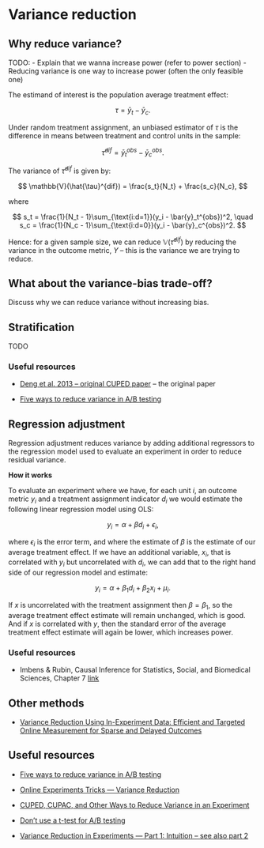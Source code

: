 # Variance reduction

## Why reduce variance?

TODO:
- Explain that we wanna increase power (refer to power section)
- Reducing variance is one way to increase power (often the only feasible one)

The estimand of interest is the population average treatment effect:

$$
\tau = \bar{y}_t - \bar{y}_c.
$$

Under random treatment assignment, an unbiased estimator of $\tau$ is the difference in means between treatment and control units in the sample:

$$
\hat{\tau}^{dif} = \bar{y}_t^{obs} - \bar{y}_c^{obs}.
$$

The variance of $\hat{\tau}^{dif}$ is given by:

$$
\mathbb{V}(\hat{\tau}^{dif}) = \frac{s_t}{N_t} + \frac{s_c}{N_c},
$$

where

$$
s_t = \frac{1}{N_t - 1}\sum_{\text{i:d=1}}(y_i - \bar{y}_t^{obs})^2, \quad s_c = \frac{1}{N_c - 1}\sum_{\text{i:d=0}}(y_i - \bar{y}_c^{obs})^2.
$$

Hence: for a given sample size, we can reduce $\mathbb{V}(\hat{\tau}^{dif})$ by reducing the variance in the outcome metric, $Y$ -- this is the variance we are trying to reduce.

## What about the variance-bias trade-off?

Discuss why we can reduce variance without increasing bias.



## Stratification

TODO

### Useful resources

- [Deng et al. 2013 -- original CUPED paper](https://www.exp-platform.com/Documents/2013-02-CUPED-ImprovingSensitivityOfControlledExperiments.pdf) -- the original paper

- [Five ways to reduce variance in A/B testing](https://bytepawn.com/five-ways-to-reduce-variance-in-ab-testing.html#five-ways-to-reduce-variance-in-ab-testing)



## Regression adjustment

Regression adjustment reduces variance by adding additional regressors to the regression model used to evaluate an experiment in order to reduce residual variance.

**How it works**

To evaluate an experiment where we have, for each unit $i$, an outcome metric $y_i$ and a treatment assignment indicator $d_i$ we would estimate the following linear regression model using OLS:

$$
y_i = \alpha + \beta d_i + \epsilon_i,
$$

where $\epsilon_i$ is the error term, and where the estimate of $\beta$ is the estimate of our average treatment effect. If we have an additional variable, $x_i$, that is correlated with $y_i$ but uncorrelated with $d_i$, we can add that to the right hand side of our regression model and estimate:

$$
\begin{equation}
y_i = \alpha + \beta_1 d_i + \beta_2 x_i + \mu_i.
\end{equation}
$$

If $x$ is uncorrelated with the treatment assignment then $\beta = \beta_1$, so the average treatment effect estimate will remain unchanged, which is good. And if $x$ is correlated with $y$, then the standard error of the average treatment effect estimate will again be lower, which increases power.

### Useful resources

- Imbens & Rubin, Causal Inference for Statistics, Social, and Biomedical Sciences, Chapter 7 [link](https://www.cambridge.org/core/books/causal-inference-for-statistics-social-and-biomedical-sciences/71126BE90C58F1A431FE9B2DD07938AB)




## Other methods

- [Variance Reduction Using In-Experiment Data: Efficient and Targeted Online Measurement for Sparse and Delayed Outcomes](https://alexdeng.github.io/public/files/kdd2023-inexp.pdf)


## Useful resources

- [Five ways to reduce variance in A/B testing](https://bytepawn.com/five-ways-to-reduce-variance-in-ab-testing.html#five-ways-to-reduce-variance-in-ab-testing)

- [Online Experiments Tricks — Variance Reduction](https://towardsdatascience.com/online-experiments-tricks-variance-reduction-291b6032dcd7)

- [CUPED, CUPAC, and Other Ways to Reduce Variance in an Experiment](https://j-sephb-lt-n.github.io/exploring_statistics/cuped_cupac_and_other_variance_reduction_techniques.html)

- [Don't use a t-test for A/B testing](https://towardsdatascience.com/dont-use-a-t-test-for-a-b-testing-e4d2ef7ab9b6)

- [Variance Reduction in Experiments — Part 1: Intuition -- see also part 2](https://towardsdatascience.com/variance-reduction-in-experiments-part-1-intuition-68b270a0df71)

